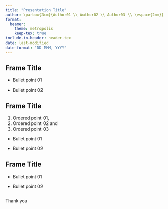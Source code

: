 ```yaml
---
title: "Presentation Title"
author: \parbox{3cm}{Author01 \\ Author02 \\ Author03 \\ \vspace{2mm}}
format: 
  beamer:
    theme: metropolis
    keep-tex: true
include-in-header: header.tex
date: last-modified
date-format: "DD MMM, YYYY"
---
```



## Frame Title

- Bullet point 01

- Bullet point 02


## Frame Title

1. Ordered point 01, 
2. Ordered point 02 and 
3. Ordered point 03

<!-- If we want to make the next bullet points to start from a bit from left
thant the above ordered points -->

\settowidth{\leftmargini}{\usebeamertemplate{itemize item}}
\addtolength{\leftmargini}{\labelsep}

- Bullet point 01

- Bullet point 02

## Frame Title

- Bullet point 01

- Bullet point 02

## {.standout}

\Huge Thank you

